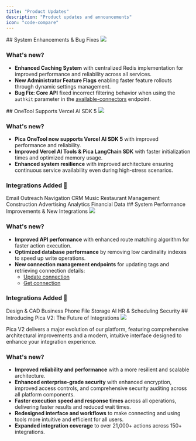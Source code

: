 ```yaml
---
title: "Product Updates"
description: "Product updates and announcements"
icon: "code-compare"
---
```


<Update label="August 27, 2025" description="2.3.0">
  ## System Enhancements & Bug Fixes

  <Frame>
    <img src="./images/27-8-2025.png" />
  </Frame>

  ### What's new?
  - **Enhanced Caching System** with centralized Redis implementation for improved performance and reliability across all services.
  - **New Administrator Feature Flags** enabling faster feature rollouts through dynamic settings management.
  - **Bug Fix: Core API** fixed incorrect filtering behavior when using the `authkit` parameter in the [available-connectors](/api-reference/core/available-connectors) endpoint.
</Update>

<Update label="August 21, 2025" description="2.2.0">
  ## OneTool Supports Vercel AI SDK 5
  
  <Frame>
    <img src="./images/21-8-2025.png" />
  </Frame>

  ### What's new?
  - **Pica OneTool now supports Vercel AI SDK 5** with improved performance and reliability.
  - **Improved Vercel AI Tools & Pica LangChain SDK** with faster initialization times and optimized memory usage.
  - **Enhanced system resilience** with improved architecture ensuring continuous service availability even during high-stress scenarios.

  ### Integrations Added 🚀
  <CardGroup cols={3}>
    <Card title="Reply" icon="https://assets.picaos.com/connectors/reply-io.svg" href="https://reply.io">Email Outreach</Card>
    <Card title="Google Routes" icon="https://assets.picaos.com/connectors/google-routes.svg" href="https://developers.google.com/maps/documentation/routes/compute-route-over">Navigation</Card>
    <Card title="Folk" icon="https://assets.picaos.com/connectors/folk-app.svg" href="https://folk.app">CRM</Card>
    <Card title="Spotify" icon="https://assets.picaos.com/connectors/spotify.svg" href="https://spotify.com">Music</Card>
    <Card title="7Shifts" icon="https://assets.picaos.com/connectors/7-shifts.svg" href="https://www.7shifts.com">Restaurant Management</Card>
    <Card title="Bluebeam" icon="https://assets.picaos.com/connectors/bluebeam.svg" href="https://bluebeam.com">Construction</Card>
    <Card title="Google Ads" icon="https://assets.picaos.com/connectors/google-ads.svg" href="https://ads.google.com">Advertising</Card>
    <Card title="Mixpanel" icon="https://assets.picaos.com/connectors/mixpanel.svg" href="https://mixpanel.com">Analytics</Card>
    <Card title="Twelve Data" icon="https://assets.picaos.com/connectors/twelve-data.svg" href="https://twelvedata.com">Financial Data</Card>
  </CardGroup>
</Update>

<Update label="August 5, 2025" description="2.1.0">
  ## System Performance Improvements & New Integrations
  
  <Frame>
    <img src="./images/5-8-2025.png" />
  </Frame>

  ### What's new?
  - **Improved API performance** with enhanced route matching algorithm for faster action execution.
  - **Optimized database performance** by removing low cardinality indexes to speed up write operations.
  - **New connection management endpoints** for updating tags and retrieving connection details:
    - [Update connection](/api-reference/vault/connections/update)
    - [Get connection](/api-reference/vault/connections/get)

  ### Integrations Added 🚀
  <CardGroup cols={3}>
    <Card title="Autodesk" icon="https://assets.picaos.com/connectors/autodesk.svg" href="https://autodesk.com">Design & CAD</Card>
    <Card title="OpenPhone" icon="https://assets.picaos.com/connectors/open-phone.svg" href="https://openphone.com">Business Phone</Card>
    <Card title="Dropbox" icon="https://assets.picaos.com/connectors/dropbox.svg" href="https://dropbox.com">File Storage</Card>
    <Card title="Deck" icon="https://assets.picaos.com/connectors/deck-co.svg" href="https://deck.co">AI</Card>
    <Card title="Sling" icon="https://assets.picaos.com/connectors/sling.svg" href="https://getsling.com">HR & Scheduling</Card>
    <Card title="1Password" icon="https://assets.picaos.com/connectors/1-password.svg" href="https://1password.com">Security</Card>
  </CardGroup>
</Update>

<Update label="July 19, 2025" description="2.0.0">
  ## Introducing Pica V2: The Future of Integrations
  
  <Frame>
    <img src="./images/19-7-2025.png" />
  </Frame>

  Pica V2 delivers a major evolution of our platform, featuring comprehensive architectural improvements and a modern, intuitive interface designed to enhance your integration experience.

  ### What's new?

  - **Improved reliability and performance** with a more resilient and scalable architecture.
  - **Enhanced enterprise-grade security** with enhanced encryption, improved access controls, and comprehensive security auditing across all platform components.
  - **Faster execution speed and response times** across all operations, delivering faster results and reduced wait times.
  - **Redesigned interface and workflows** to make connecting and using tools more intuitive and efficient for all users.
  - **Expanded integration coverage** to over 21,000+ actions across 150+ integrations.
  
</Update>
